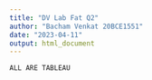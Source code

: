 ```yaml
---
title: "DV Lab Fat Q2"
author: "Bacham Venkat 20BCE1551"
date: "2023-04-11"
output: html_document
---
```

```r
ALL ARE TABLEAU 
```

